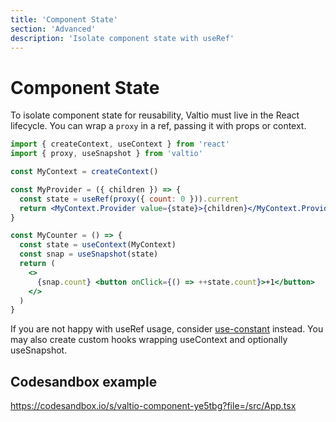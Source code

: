 ```yaml
---
title: 'Component State'
section: 'Advanced'
description: 'Isolate component state with useRef'
---
```


# Component State

To isolate component state for reusability, Valtio must live in the React lifecycle. You can wrap a `proxy` in a ref, passing it with props or context.

```jsx
import { createContext, useContext } from 'react'
import { proxy, useSnapshot } from 'valtio'

const MyContext = createContext()

const MyProvider = ({ children }) => {
  const state = useRef(proxy({ count: 0 })).current
  return <MyContext.Provider value={state}>{children}</MyContext.Provider>
}

const MyCounter = () => {
  const state = useContext(MyContext)
  const snap = useSnapshot(state)
  return (
    <>
      {snap.count} <button onClick={() => ++state.count}>+1</button>
    </>
  )
}
```

If you are not happy with useRef usage, consider [use-constant](https://www.npmjs.com/package/use-constant) instead.
You may also create custom hooks wrapping useContext and optionally useSnapshot.

## Codesandbox example

https://codesandbox.io/s/valtio-component-ye5tbg?file=/src/App.tsx
